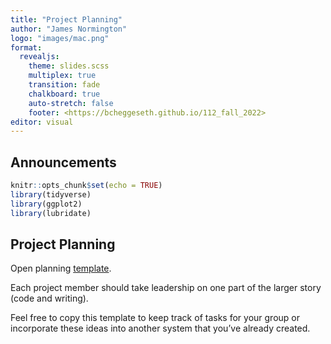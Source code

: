 ```yaml
---
title: "Project Planning"
author: "James Normington"
logo: "images/mac.png"
format: 
  revealjs:
    theme: slides.scss
    multiplex: true
    transition: fade
    chalkboard: true
    auto-stretch: false
    footer: <https://bcheggeseth.github.io/112_fall_2022>
editor: visual
---
```


## Announcements {.unnumbered .smaller}

```r
knitr::opts_chunk$set(echo = TRUE)
library(tidyverse)
library(ggplot2)
library(lubridate)
```

## Project Planning {.smaller}

Open planning [template](https://docs.google.com/document/d/1bB05QFbjhOE-8JgKOeleO9y5RBVbkyw7Kx1zQ6-9RCw/edit?usp=sharing).

Each project member should take leadership on one part of the larger story (code and writing).

Feel free to copy this template to keep track of tasks for your group or incorporate these ideas into another system that you've already created.
